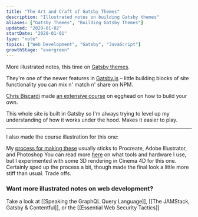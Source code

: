 ```yaml
---
title: "The Art and Craft of Gatsby Themes"
description: "Illustrated notes on building Gatsby themes"
aliases: ["Gatsby Themes", "Building Gatsby Themes"]
updated: "2020-01-02"
startDate: "2020-01-01"
type: "note"
topics: ["Web Development", "Gatsby", "JavaScript"]
growthStage: "evergreen"
---
```


More illustrated notes, this time on [Gatsby themes](https://www.gatsbyjs.org/docs/themes/what-are-gatsby-themes/).

They're one of the newer features in [Gatsby.js](https://www.gatsbyjs.org/) – little building blocks of site functionality you can mix n' match n' share on NPM.

[Chris Biscardi](https://twitter.com/chrisbiscardi) made [an extensive course](https://egghead.io/courses/composable-gatsby-themes) on egghead on how to build your own.

<ImageLink href="https://egghead.io/courses/composable-gatsby-themes?af=54fd64">
  <ImageFrame
    width="800px"
    alt="Composable Gatsby Themes"
    src="https://og-image-egghead-course.now.sh/composable-gatsby-themes"
  />
</ImageLink>

This whole site is built in Gatsby so I'm always trying to level up my understanding of how it works under the hood. Makes it easier to play.

<BasicImage
  width="1000px"
  alt="Building composable gatsby theme title"
  src="https://res.cloudinary.com/dg3gyk0gu/image/upload/c_scale,w_850/v1576769939/maggieappleton.com/egghead-course-notes/gatsby-themes-notes/GatsbyThemes_1.png"
/>

<BasicImage
  width="1000px"
  alt="Gatsby themes let you break a site into reusable chunks of functionality"
  src="https://res.cloudinary.com/dg3gyk0gu/image/upload/c_scale,f_auto,q_auto:good,w_1200/v1576769938/maggieappleton.com/egghead-course-notes/gatsby-themes-notes/GatsbyThemes_2.png"
/>

<BasicImage
  width="1000px"
  alt="Yarn workspaces are ideal for developing gatsby themes. It lets us have multiple packages in a single repo"
  src="https://res.cloudinary.com/dg3gyk0gu/image/upload/c_scale,f_auto,q_auto:good,w_1200/v1576769939/maggieappleton.com/egghead-course-notes/gatsby-themes-notes/GatsbyThemes_3.png"
/>

<BasicImage
  width="1000px"
  alt="We're building 3 themes here - marketing, shopify, and blog"
  src="https://res.cloudinary.com/dg3gyk0gu/image/upload/c_scale,f_auto,q_auto:good,w_1200/v1576769938/maggieappleton.com/egghead-course-notes/gatsby-themes-notes/GatsbyThemes_4.png"
/>

---

I also made the course illustration for this one:

<BasicImage
  width="900px"
  alt="A set of sketches and colour palette tests for the main illustration"
  src="https://res.cloudinary.com/dg3gyk0gu/image/upload/c_scale,f_auto,q_auto:good,w_1200/v1579731535/maggieappleton.com/egghead-course-notes/gatsby-themes-notes/Twitter.png"
/>

My <a href="/drawinginvisibles1">process for making these</a> usually sticks to Procreate, Adobe Illustrator, and Photoshop <Footnote idName={1}>You can read more [here](/apps) on what tools and hardware I use</Footnote>, but I experimented with some 3D rendering in Cinema 4D for this one. Certainly sped up the process a bit, though made the final look a little more stiff than usual. Trade offs.

<BasicImage
  width="860px"
  alt="A 3D mockup of a house made of blocks"
  src="https://res.cloudinary.com/dg3gyk0gu/image/upload/c_scale,f_auto,q_auto:good,w_1200/v1579731531/maggieappleton.com/egghead-course-notes/gatsby-themes-notes/Twitter_2.png"
/>

### Want more illustrated notes on web development?

Take a look at [[Speaking the GraphQL Query Language]], [[The JAMStack, Gatsby & Contentful]], or the [[Essential Web Security Tactics]]
